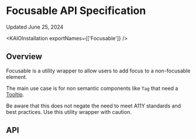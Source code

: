 
<Meta title="Components/Focusable/API Specification" />

# Focusable API Specification

Updated June 25, 2024

<ResourceLinks
  sourceCode="https://github.com/cultureamp/kaizen-design-system/tree/main/packages/components/src/Focusable"
  className="mt-16 !mb-8"
/>

<KAIOInstallation exportNames={['Focusable']} />

## Overview

Focusable is a utility wrapper to allow users to add focus to a non-focusable element.

The main use case is for non semantic components like `Tag` that need a [Tooltip](/docs/overlays-tooltip-next-usage-guidelines--docs).

<Canvas className="mb-24" of={exampleStories.Playground} />

Be aware that this does not negate the need to meet A11Y standards and best practices. Use this
utility wrapper with caution.

## API

<Controls of={exampleStories.Playground} />
